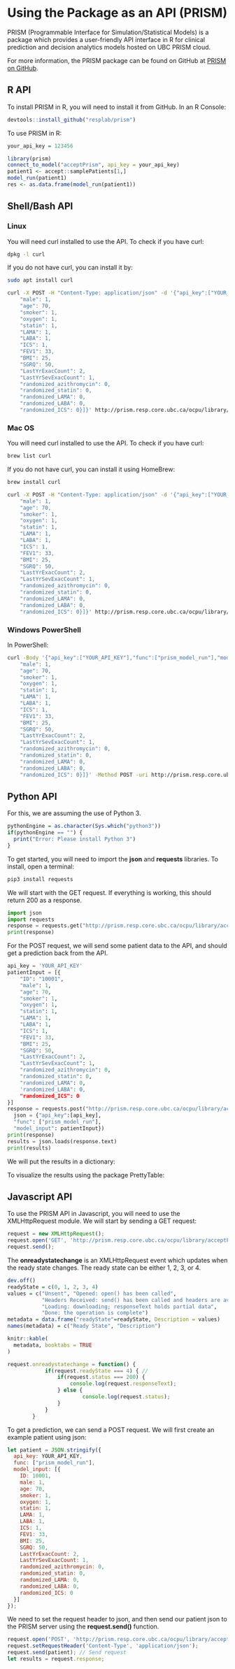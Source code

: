 
# Using the Package as an API (PRISM)

PRISM (Programmable Interface for Simulation/Statistical Models) is a package which provides a user-friendly API interface in R for clinical prediction and decision analytics models hosted on UBC PRISM cloud.

For more information, the PRISM package can be found on GitHub at [PRISM on  GitHub](https://github.com/resplab/prism).

## R API

To install PRISM in R, you will need to install it from GitHub. In an R Console:
```r
devtools::install_github("resplab/prism")
```

To use PRISM in R:
```r
your_api_key = 123456
```

```r
library(prism)
connect_to_model("acceptPrism", api_key = your_api_key)
patient1 <- accept::samplePatients[1,]
model_run(patient1)
res <- as.data.frame(model_run(patient1))
```

## Shell/Bash API

### Linux

You will need curl installed to use the API. To check if you have curl:
```bash
dpkg -l curl
```

If you do not have curl, you can install it by:
```bash
sudo apt install curl
```

```bash

curl -X POST -H "Content-Type: application/json" -d '{"api_key":["YOUR_API_KEY"],"func":["prism_model_run"],"model_input":[{"ID": "10001",
    "male": 1,
    "age": 70,
    "smoker": 1,
    "oxygen": 1,
    "statin": 1,
    "LAMA": 1,
    "LABA": 1,
    "ICS": 1,
    "FEV1": 33,
    "BMI": 25,
    "SGRQ": 50,
    "LastYrExacCount": 2,
    "LastYrSevExacCount": 1,
    "randomized_azithromycin": 0,
    "randomized_statin": 0,
    "randomized_LAMA": 0,
    "randomized_LABA": 0,
    "randomized_ICS": 0}]}' http://prism.resp.core.ubc.ca/ocpu/library/acceptPrism/R/gateway/json
```




### Mac OS

You will need curl installed to use the API. To check if you have curl:
```bash
brew list curl
```

If you do not have curl, you can install it using HomeBrew:
```bash
brew install curl
```

```bash

curl -X POST -H "Content-Type: application/json" -d '{"api_key":["YOUR_API_KEY"],"func":["prism_model_run"],"model_input":[{"ID": "10001",
    "male": 1,
    "age": 70,
    "smoker": 1,
    "oxygen": 1,
    "statin": 1,
    "LAMA": 1,
    "LABA": 1,
    "ICS": 1,
    "FEV1": 33,
    "BMI": 25,
    "SGRQ": 50,
    "LastYrExacCount": 2,
    "LastYrSevExacCount": 1,
    "randomized_azithromycin": 0,
    "randomized_statin": 0,
    "randomized_LAMA": 0,
    "randomized_LABA": 0,
    "randomized_ICS": 0}]}' http://prism.resp.core.ubc.ca/ocpu/library/acceptPrism/R/gateway/json
```

<!-- ```{bash prism-mac2, eval = TRUE, echo = FALSE} -->

<!-- curl -X POST -H "Content-Type: application/json" -d '{"api_key":[123456],"func":["prism_model_run"], -->
<!-- "model_input":[{"ID":"10001","male":1,"age":70,"smoker":1,"FEV1":2.5,"height":1.68,"weight":65}]}' http://prism.resp.core.ubc.ca/ocpu/library/acceptPrism/R/gateway/json -->
<!-- ``` -->

### Windows PowerShell

In PowerShell:

```bash
curl -Body '{"api_key":["YOUR_API_KEY"],"func":["prism_model_run"],"model_input":[{"ID": "10001",
    "male": 1,
    "age": 70,
    "smoker": 1,
    "oxygen": 1,
    "statin": 1,
    "LAMA": 1,
    "LABA": 1,
    "ICS": 1,
    "FEV1": 33,
    "BMI": 25,
    "SGRQ": 50,
    "LastYrExacCount": 2,
    "LastYrSevExacCount": 1,
    "randomized_azithromycin": 0,
    "randomized_statin": 0,
    "randomized_LAMA": 0,
    "randomized_LABA": 0,
    "randomized_ICS": 0}]}' -Method POST -uri http://prism.resp.core.ubc.ca/ocpu/library/acceptPrism/R/gateway/json -Headers @{"Content-type"="application/json"}
```


## Python API

For this, we are assuming the use of Python 3.

```r
pythonEngine = as.character(Sys.which("python3"))
if(pythonEngine == "") {
  print("Error: Please install Python 3")
}
```

To get started, you will need to import the **json** and **requests** libraries. To install, open a terminal:

```bash
pip3 install requests
```

We will start with the GET request. If everything is working, this should return 200 as a response.

```python
import json
import requests
response = requests.get("http://prism.resp.core.ubc.ca/ocpu/library/acceptPrism/R/gateway/json")
print(response)
```

For the POST request, we will send some patient data to the API, and should get a prediction back from the API.

```python
api_key = 'YOUR_API_KEY'
patientInput = [{
    "ID": "10001",
    "male": 1,
    "age": 70,
    "smoker": 1,
    "oxygen": 1,
    "statin": 1,
    "LAMA": 1,
    "LABA": 1,
    "ICS": 1,
    "FEV1": 33,
    "BMI": 25,
    "SGRQ": 50,
    "LastYrExacCount": 2,
    "LastYrSevExacCount": 1,
    "randomized_azithromycin": 0,
    "randomized_statin": 0,
    "randomized_LAMA": 0,
    'randomized_LABA": 0,
    "randomized_ICS": 0
}]
response = requests.post("http://prism.resp.core.ubc.ca/ocpu/library/acceptPrism/R/gateway/json",
  json = {"api_key":[api_key],
  "func": ["prism_model_run"],
  "model_input": patientInput})
print(response)
results = json.loads(response.text)
print(results)
```

<!-- ```{python prism-python3, eval = TRUE, echo = FALSE, engine.path = pythonEngine} -->
<!-- response = requests.post("http://prism.resp.core.ubc.ca/ocpu/library/acceptPrism/R/gateway/json", json = {"api_key":[123456],"func":["prism_model_run"],"model_input":[{"ID":"10001","male":1,"age":70,"smoker":1,"FEV1":2.5,"height":1.68,"weight":65}]}) -->
<!-- print(response) -->
<!-- results = json.loads(response.text) -->
<!-- print(results) -->
<!-- ``` -->

We will put the results in a dictionary:

<!-- ```{python prism-python4, eval = TRUE, echo = TRUE, engine.path = pythonEngine} -->
<!-- resultsDict = json.loads(results[0]) -->
<!-- print(resultsDict) -->
<!-- columnNames = list(resultsDict.keys()) -->
<!-- print(columnNames) -->
<!-- ``` -->

To visualize the results using the package PrettyTable:

<!-- ```{python prism-python5, eval = TRUE, echo = TRUE, engine.path = pythonEngine} -->
<!-- from prettytable import PrettyTable -->
<!-- table = PrettyTable() -->
<!-- table = PrettyTable() -->
<!-- table.align["Year"] = "l" # Left align year -->
<!-- table.padding_width = 1 # One space between column edges and contents (default) -->
<!-- print(columnNames) -->
<!-- for col in columnNames: -->
<!--     table.add_column(col, resultsDict[col]) -->
<!-- print(table) -->
<!-- ``` -->

## Javascript API

To use the PRISM API in Javascript, you will need to use the XMLHttpRequest module. We will start by sending a GET request:

```js
request = new XMLHttpRequest();
request.open('GET', 'http://prism.resp.core.ubc.ca/ocpu/library/acceptPrism/R/gateway/json');
request.send();
```

The **onreadystatechange** is an XMLHttpRequest event which updates when the ready state changes. The ready state can be either 1, 2, 3, or 4.
```r
dev.off()
readyState = c(0, 1, 2, 3, 4)
values = c("Unsent", "Opened: open() has been called",
           "Headers Received: send() has been called and headers are available",
           "Loading: downloading; responseText holds partial data",
           "Done: the operation is complete")
metadata = data.frame("readyState"=readyState, Description = values)
names(metadata) = c("Ready State", "Description")
```

```r
knitr::kable(
  metadata, booktabs = TRUE
)
```

```js
request.onreadystatechange = function() {
            if(request.readyState === 4) { //
                if(request.status === 200) {
                    console.log(request.responseText);
                } else {
                		console.log(request.status);
                }
            }
        }
```

To get a prediction, we can send a POST request. We will first create an example patient using json:

```js
let patient = JSON.stringify({
  api_key: YOUR_API_KEY,
  func: ["prism_model_run"],
  model_input: [{
    ID: 10001,
    male: 1,
    age: 70,
    smoker: 1,
    oxygen: 1,
    statin: 1,
    LAMA: 1,
    LABA: 1,
    ICS: 1,
    FEV1: 33,
    BMI: 25,
    SGRQ: 50,
    LastYrExacCount: 2,
    LastYrSevExacCount: 1,
    randomized_azithromycin: 0,
    randomized_statin: 0,
    randomized_LAMA: 0,
    randomized_LABA: 0,
    randomized_ICS: 0
  }]
});
```

We need to set the request header to json, and then send our patient json to the PRISM server using the **request.send()** function.

```js
request.open('POST', 'http://prism.resp.core.ubc.ca/ocpu/library/acceptPrism/R/gateway/json');
request.setRequestHeader('Content-Type', 'application/json');
request.send(patient); // Send request
let results = request.response;
```

